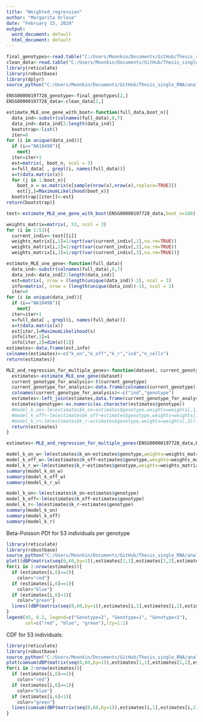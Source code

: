 ---
title: "Weighted_regression"
author: "Margarita Orlova"
date: "February 15, 2020"
output:
  word_document: default
  html_document: default
---

```{r}
final_genotypes<-read.table("C:/Users/Moonkin/Documents/GitHub/Thesis_single_RNA/analysis/final_genotype_data.txt", header = T, sep = "\t")
clean_data<-read.table("C:/Users/Moonkin/Documents/GitHub/Thesis_single_RNA/analysis/clean_dataset_for_analysis.txt", header = T, sep = "\t")
library(reticulate)
library(robustbase)
library(dplyr)
source_python("C:/Users/Moonkin/Documents/GitHub/Thesis_single_RNA/analysis/MLE.py")
```

```{r}
ENSG00000197728_genotype<-final_genotypes[2,]
ENSG00000197728_data<-clean_data[2,]
```


```{r}
estimate_MLE_one_gene_with_boot<-function(full_data,boot_n){
  data_ind<-substr(colnames(full_data),0,7)
  data_ind<-data_ind[2:length(data_ind)]
  bootstrap<-list()
  iter=0
for (i in unique(data_ind)){
  if (i=="NA18498"){
    next}
  iter=iter+1
  est=matrix(, boot_n, ncol = 3)
  x=full_data[ , grepl(i, names(full_data))]
  x=t(data.matrix(x))
  for (j in 1:boot_n){
    boot_x = as.matrix(x[sample(nrow(x),nrow(x),replace=TRUE)])
    est[j,]=MaximumLikelihood(boot_x)}
  bootstrap[[iter]]<-est}
return(bootstrap)}
```


```{r}
test<-estimate_MLE_one_gene_with_boot(ENSG00000197728_data,boot_n=100)
```


```{r}
weights_matrix=matrix(, 53, ncol = 3)
for (i in 1:53){
  current_indiv<-test[[i]]
  weights_matrix[i,1]=1/sqrt(var(current_indiv[,1],na.rm=TRUE))
  weights_matrix[i,2]=1/sqrt(var(current_indiv[,2],na.rm=TRUE))
  weights_matrix[i,3]=1/sqrt(var(current_indiv[,3],na.rm=TRUE))}
```


```{r}
estimate_MLE_one_gene<-function(full_data){
  data_ind<-substr(colnames(full_data),0,7)
  data_ind<-data_ind[2:length(data_ind)]
  est=matrix(, nrow = (length(unique(data_ind))-1), ncol = 3)
  info=matrix(, nrow = (length(unique(data_ind))-1), ncol = 2)
  iter=0
for (i in unique(data_ind)){
  if (i=="NA18498"){
    next}
  iter=iter+1
  x=full_data[ , grepl(i, names(full_data))]
  x=t(data.matrix(x))
  est[iter,]=MaximumLikelihood(x)
  info[iter,1]=i
  info[iter,2]=dim(x)[1]}
estimates<-data.frame(est,info)
colnames(estimates)<-c("k_on","k_off","k_r","ind","n_cells")
return(estimates)}
```


```{r}
MLE_and_regression_for_multiple_genes<-function(dataset, current_genotype){
  estimates<-estimate_MLE_one_gene(dataset)
  current_genotype_for_analysis<-t(current_genotype)
  current_genotype_for_analysis<-data.frame(colnames(current_genotype),current_genotype_for_analysis)
  colnames(current_genotype_for_analysis)<-c("ind","genotype")
  estimates<-left_join(estimates,data.frame(current_genotype_for_analysis), by = "ind")
  estimates$genotype<-as.numeric(as.character(estimates$genotype))
  #model_k_on<-lm(estimates$k_on~estimates$genotype,weights=weights[,1])
  #model_k_off<-lm(estimates$k_off~estimates$genotype,weights=weights[,2])
  #model_k_r<-lm(estimates$k_r~estimates$genotype,weights=weights[,3])
  return(estimates)
}
```

```{r}
estimates<-MLE_and_regression_for_multiple_genes(ENSG00000197728_data,ENSG00000197728_genotype)
```


```{r}
model_k_on_w<-lm(estimates$k_on~estimates$genotype,weights=weights_matrix[,1])
model_k_off_w<-lm(estimates$k_off~estimates$genotype,weights=weights_matrix[,2])
model_k_r_w<-lm(estimates$k_r~estimates$genotype,weights=weights_matrix[,3])
summary(model_k_on_w)
summary(model_k_off_w)
summary(model_k_r_w)
```

```{r}
model_k_on<-lm(estimates$k_on~estimates$genotype)
model_k_off<-lm(estimates$k_off~estimates$genotype)
model_k_r<-lm(estimates$k_r~estimates$genotype)
summary(model_k_on)
summary(model_k_off)
summary(model_k_r)
```


Beta-Poisson PDf for 53 individuals per genotype

```{r}
library(reticulate)
library(robustbase)
source_python("C:/Users/Moonkin/Documents/GitHub/Thesis_single_RNA/analysis/MLE.py")
plot((dBP(matrix(seq(0,60,by=1)),estimates[1,1],estimates[1,2],estimates[1,3])),type='l',col='green', main="Beta-Poisson PDF for 53 individuals", ylab="Density", xlab="Number of protein molecules", ylim=c(0,0.2))
for(i in 2:nrow(estimates)){
  if (estimates[i,6]==2){
    color="red"}
  if (estimates[i,6]==1){
    color="blue"}
  if (estimates[i,6]<1){
    color="green"}
  lines((dBP(matrix(seq(0,60,by=1)),estimates[i,1],estimates[i,2],estimates[i,3])),type='l', col=color)
}
legend(45, 0.2, legend=c("Genotype=2", "Genotype=1", "Genotype<1"),
       col=c("red", "blue", "green"),lty=1:1)
```

CDF for 53 individuals:

```{r}
library(reticulate)
library(robustbase)
source_python("C:/Users/Moonkin/Documents/GitHub/Thesis_single_RNA/analysis/MLE.py")
plot(cumsum(dBP(matrix(seq(0,60,by=1)),estimates[1,1],estimates[1,2],estimates[1,3])),type='l',col='green', main="Beta-Poisson CDF for 53 individuals", ylab="CDF", xlab="")
for(i in 2:nrow(estimates)){
  if (estimates[i,6]==2){
    color="red"}
  if (estimates[i,6]==1){
    color="blue"}
  if (estimates[i,6]<1){
    color="green"}
  lines(cumsum(dBP(matrix(seq(0,60,by=1)),estimates[i,1],estimates[i,2],estimates[i,3])),type='l', col=color)
}
```

